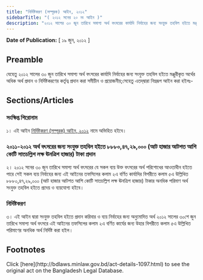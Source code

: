 ```yaml
---
title: "নির্দিষ্টকরণ (সম্পূরক) আইন, ২০১২"
sidebarTitle: "( ২০১২ সনের ২০ নং আইন )"
description: "২০১২ সালের ৩০ জুন তারিখে সমাপ্য অর্থ বৎসরের কার্যাদি নির্বাহের জন্য সংযুক্ত তহবিল হইতে মঞ্জুরীকৃত অর্থের অধিক অর্থ প্রদান ও নির্দিষ্টকরণের কর্তৃত্ব প্রদানের উদ্দেশ্যে প্রণীত আইন"
---
```


**Date of Publication:** [ ১৯ জুন, ২০১২ ]

## Preamble

যেহেতু ২০১২ সালের ৩০ জুন তারিখে সমাপ্য অর্থ বৎসরের কার্যাদি নির্বাহের জন্য সংযুক্ত তহবিল হইতে মঞ্জুরীকৃত অর্থের অধিক অর্থ প্রদান ও নির্দিষ্টকরণের কর্তৃত্ব প্রদান করা সমীচীন ও প্রয়োজনীয়;সেহেতু এতদ্‌দ্বারা নিম্নরূপ আইন করা হইলঃ-

## Sections/Articles

### সংক্ষিপ্ত শিরোনাম

১। এই আইন [নির্দিষ্টকরণ (সম্পূরক) আইন, ২০১২](/act-1097.html "নির্দিষ্টকরণ (সম্পূরক) আইন, ২০১২") নামে অভিহিত হইবে।

### ২০১১-২০১২ অর্থ বৎসরের জন্য সংযুক্ত তহবিল হইতে ৮৮৮০,৪৭,২৯,০০০ (আট হাজার আটশত আশি কোটি সাতচল্লিশ লক্ষ ঊনত্রিশ হাজার) টাকা প্রদান

২। ২০১২ সনের ৩০ জুন তারিখে সমাপ্য অর্থ বৎসরের যে সকল ব্যয় উক্ত বৎসরের অর্থ পরিশোধের আওতাধীন হইতে পারে সেই সকল ব্যয় নির্বাহের জন্য এই আইনের তফসিলের কলাম ২এ বর্ণিত কার্যাদির বিপরীতে কলাম ৫এ উল্লিখিত ৮৮৮০,৪৭,২৯,০০০ (আট হাজার আটশত আশি কোটি সাতচল্লিশ লক্ষ ঊনত্রিশ হাজার) টাকার অনধিক পরিমাণ অর্থ সংযুক্ত তহবিল হইতে প্রদেয় ও ব্যয়যোগ্য হইবে।

### নির্দিষ্টকরণ

৩। এই আইন দ্বারা সংযুক্ত তহবিল হইতে প্রদান করিবার ও ব্যয় নির্বাহের জন্য অনুমোদিত অর্থ ২০১২ সালের ৩০শে জুন তারিখে সমাপ্য অর্থ বৎসরে এই আইনের তফসিলের কলাম ২এ বর্ণিত কার্যের জন্য উহার বিপরীতে কলাম ৫এ উল্লিখিত পরিমাণের অনধিক অর্থ নির্দিষ্ট করা হইল।

## Footnotes

<Note>
  Click [here](http://bdlaws.minlaw.gov.bd/act-details-1097.html) to see the original act on the Bangladesh Legal Database.
</Note>
